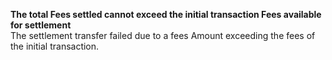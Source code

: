   
<Card title="003011" href="/development-ressources/errors/codes/003011">  

 **The total Fees settled cannot exceed the initial transaction Fees available for settlement**  
 The settlement transfer failed due to a fees Amount exceeding the fees of the initial transaction.  

</Card>
